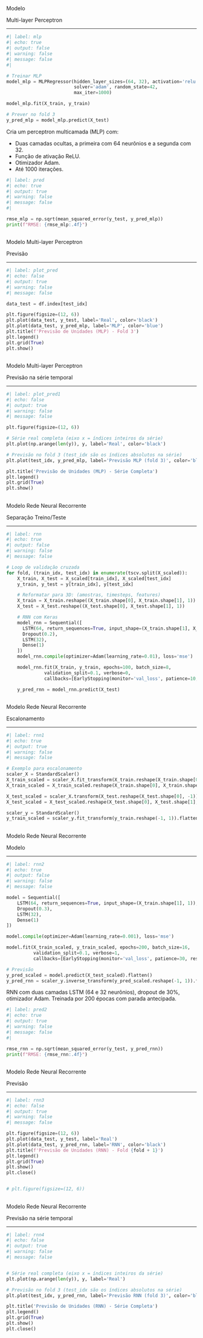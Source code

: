 
##  {#mlp data-menu-title="Modelo MLP"}

[Modelo]{.slide-title}

[Multi-layer Perceptron]{.custom-subtitle2}

<hr>

```python
#| label: mlp
#| echo: true
#| output: false
#| warning: false
#| message: false
#| 

# Treinar MLP
model_mlp = MLPRegressor(hidden_layer_sizes=(64, 32), activation='relu',
                         solver='adam', random_state=42,
                         max_iter=1000)

model_mlp.fit(X_train, y_train)

# Prever no fold 3
y_pred_mlp = model_mlp.predict(X_test)

```

::: body-text-s

Cria um perceptron multicamada (MLP) com:

- Duas camadas ocultas, a primeira com 64 neurônios e a segunda com 32.
- Função de ativação ReLU.
- Otimizador Adam.
- Até 1000 iterações.

:::

```python
#| label: pred
#| echo: true
#| output: true
#| warning: false
#| message: false
#| 

rmse_mlp = np.sqrt(mean_squared_error(y_test, y_pred_mlp))
print(f"RMSE: {rmse_mlp:.4f}")
```

##  {#mlp_pred data-menu-title="Modelo MLP: Gráfico"}

[Modelo Multi-layer Perceptron]{.slide-title}

[Previsão]{.custom-subtitle2}

<hr>

```python
#| label: plot_pred
#| echo: false
#| output: true
#| warning: false
#| message: false

data_test = df.index[test_idx]

plt.figure(figsize=(12, 6))
plt.plot(data_test, y_test, label='Real', color='black')
plt.plot(data_test, y_pred_mlp, label='MLP', color='blue')
plt.title(f'Previsão de Unidades (MLP) - Fold 3')
plt.legend()
plt.grid(True)
plt.show()
```

##  {#mlp_pred_series data-menu-title="Modelo MLP: Gráfico de predição"}

[Modelo Multi-layer Perceptron]{.slide-title}

[Previsão na série temporal]{.custom-subtitle2}

<hr>

```python
#| label: plot_pred1
#| echo: false
#| output: true
#| warning: false
#| message: false

plt.figure(figsize=(12, 6))

# Série real completa (eixo x = índices inteiros da série)
plt.plot(np.arange(len(y)), y, label='Real', color='black')

# Previsão no fold 3 (test_idx são os índices absolutos na série)
plt.plot(test_idx, y_pred_mlp, label='Previsão MLP (fold 3)', color='blue')

plt.title('Previsão de Unidades (MLP) - Série Completa')
plt.legend()
plt.grid(True)
plt.show()
```


##  {#rnn data-menu-title="Rede Neural Recorrente"}

[Modelo Rede Neural Recorrente]{.slide-title}

[Separação Treino/Teste]{.custom-subtitle2}

<hr>

```python
#| label: rnn
#| echo: true
#| output: false
#| warning: false
#| message: false

# Loop de validação cruzada
for fold, (train_idx, test_idx) in enumerate(tscv.split(X_scaled)):
    X_train, X_test = X_scaled[train_idx], X_scaled[test_idx]
    y_train, y_test = y[train_idx], y[test_idx]

    # Reformatar para 3D: (amostras, timesteps, features)
    X_train = X_train.reshape((X_train.shape[0], X_train.shape[1], 1))
    X_test = X_test.reshape((X_test.shape[0], X_test.shape[1], 1))

    # RNN com Keras
    model_rnn = Sequential([
      LSTM(64, return_sequences=True, input_shape=(X_train.shape[1], X_train.shape[2])),
      Dropout(0.2),
      LSTM(32),
      Dense(1)
    ])
    model_rnn.compile(optimizer=Adam(learning_rate=0.01), loss='mse')

    model_rnn.fit(X_train, y_train, epochs=100, batch_size=8,
              validation_split=0.1, verbose=0,
              callbacks=[EarlyStopping(monitor='val_loss', patience=10, restore_best_weights=True)])

    y_pred_rnn = model_rnn.predict(X_test)
```


##  {#rnn1 data-menu-title="Rede Neural Recorrente"}

[Modelo Rede Neural Recorrente]{.slide-title}

[Escalonamento]{.custom-subtitle2}

<hr>

```python
#| label: rnn1
#| echo: true
#| output: true
#| warning: false
#| message: false

# Exemplo para escalonamento
scaler_X = StandardScaler()
X_train_scaled = scaler_X.fit_transform(X_train.reshape(X_train.shape[0], -1))
X_train_scaled = X_train_scaled.reshape(X_train.shape[0], X_train.shape[1], 1)

X_test_scaled = scaler_X.transform(X_test.reshape(X_test.shape[0], -1))
X_test_scaled = X_test_scaled.reshape(X_test.shape[0], X_test.shape[1], 1)

scaler_y = StandardScaler()
y_train_scaled = scaler_y.fit_transform(y_train.reshape(-1, 1)).flatten()
```

##  {#rnn2 data-menu-title="Rede Neural Recorrente"}

[Modelo Rede Neural Recorrente]{.slide-title}

[Modelo]{.custom-subtitle2}

<hr>

```python
#| label: rnn2
#| echo: true
#| output: false
#| warning: false
#| message: false

model = Sequential([
    LSTM(64, return_sequences=True, input_shape=(X_train.shape[1], 1)),
    Dropout(0.3),
    LSTM(32),
    Dense(1)
])

model.compile(optimizer=Adam(learning_rate=0.001), loss='mse')

model.fit(X_train_scaled, y_train_scaled, epochs=200, batch_size=16,
          validation_split=0.1, verbose=1,
          callbacks=[EarlyStopping(monitor='val_loss', patience=30, restore_best_weights=True)])

# Previsão
y_pred_scaled = model.predict(X_test_scaled).flatten()
y_pred_rnn = scaler_y.inverse_transform(y_pred_scaled.reshape(-1, 1)).flatten()
```

::: body-text-s

RNN com duas camadas LSTM (64 e 32 neurônios), dropout de 30%, otimizador Adam. Treinada por 200 épocas com parada antecipada.

:::

```python
#| label: pred2
#| echo: true
#| output: true
#| warning: false
#| message: false
#| 

rmse_rnn = np.sqrt(mean_squared_error(y_test, y_pred_rnn))
print(f"RMSE: {rmse_rnn:.4f}")
```

##  {#rnn3 data-menu-title="Rede Neural Recorrente"}

[Modelo Rede Neural Recorrente]{.slide-title}

[Previsão]{.custom-subtitle2}

<hr>

```python
#| label: rnn3
#| echo: false
#| output: true
#| warning: false
#| message: false

plt.figure(figsize=(12, 6))
plt.plot(data_test, y_test, label='Real')
plt.plot(data_test, y_pred_rnn, label='RNN', color='black')
plt.title(f'Previsão de Unidades (RNN) - Fold {fold + 1}')
plt.legend()
plt.grid(True)
plt.show()
plt.close()


# plt.figure(figsize=(12, 6))
```

##  {#rnn4 data-menu-title="Rede Neural Recorrente"}

[Modelo Rede Neural Recorrente]{.slide-title}

[Previsão na série temporal]{.custom-subtitle2}

<hr>

```python
#| label: rnn4
#| echo: false
#| output: true
#| warning: false
#| message: false


# Série real completa (eixo x = índices inteiros da série)
plt.plot(np.arange(len(y)), y, label='Real')

# Previsão no fold 3 (test_idx são os índices absolutos na série)
plt.plot(test_idx, y_pred_rnn, label='Previsão RNN (fold 3)', color='black')

plt.title('Previsão de Unidades (RNN) - Série Completa')
plt.legend()
plt.grid(True)
plt.show()
plt.close()
```


